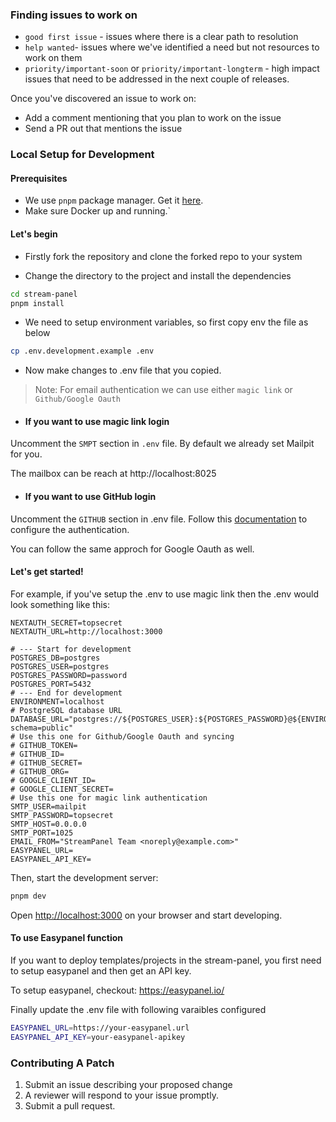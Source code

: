 ### Finding issues to work on

- `good first issue` - issues where there is a clear path to resolution
- `help wanted`- issues where we've identified a need but not resources to work on them
- `priority/important-soon` or `priority/important-longterm` - high impact issues that need to be addressed in the next couple of releases.

Once you've discovered an issue to work on:

- Add a comment mentioning that you plan to work on the issue
- Send a PR out that mentions the issue

### Local Setup for Development

#### Prerequisites

- We use `pnpm` package manager. Get it [here](https://pnpm.io/installation).
- Make sure Docker up and running.`

#### Let's begin

- Firstly fork the repository and clone the forked repo to your system

- Change the directory to the project and install the dependencies

```bash 
cd stream-panel
pnpm install
```

- We need to setup environment variables, so first copy env the file as below

```bash
cp .env.development.example .env
```

- Now make changes to .env file that you copied.

> Note: 
  For email authentication we can use either `magic link` or `Github/Google Oauth`

- #### If you want to use magic link login

Uncomment the `SMPT` section in `.env` file. By default we already set Mailpit for you.

The mailbox can be reach at http://localhost:8025


- #### If you want to use GitHub login

Uncomment the `GITHUB` section in .env file. Follow this [documentation](https://docs.github.com/en/apps/oauth-apps/building-oauth-apps/creating-an-oauth-app) to configure the authentication. 

You can follow the same approch for Google Oauth as well.

#### Let's get started!

For example, if you've setup the .env to use magic link then the .env would look something like this:
```
NEXTAUTH_SECRET=topsecret
NEXTAUTH_URL=http://localhost:3000
 
# --- Start for development
POSTGRES_DB=postgres
POSTGRES_USER=postgres
POSTGRES_PASSWORD=password
POSTGRES_PORT=5432
# --- End for development
ENVIRONMENT=localhost
# PostgreSQL database URL 
DATABASE_URL="postgres://${POSTGRES_USER}:${POSTGRES_PASSWORD}@${ENVIRONMENT}:${POSTGRES_PORT}/${POSTGRES_DB}?schema=public"
# Use this one for Github/Google Oauth and syncing
# GITHUB_TOKEN=
# GITHUB_ID=
# GITHUB_SECRET=
# GITHUB_ORG=
# GOOGLE_CLIENT_ID=
# GOOGLE_CLIENT_SECRET=
# Use this one for magic link authentication
SMTP_USER=mailpit
SMTP_PASSWORD=topsecret
SMTP_HOST=0.0.0.0
SMTP_PORT=1025
EMAIL_FROM="StreamPanel Team <noreply@example.com>"
EASYPANEL_URL=
EASYPANEL_API_KEY=
```
Then, start the development server:

```bash
pnpm dev
```

Open [http://localhost:3000](http://localhost:3000) on your browser and start developing.


#### To use Easypanel function

If you want to deploy templates/projects in the stream-panel, you first need to setup easypanel and then get an API key.

To setup easypanel, checkout: https://easypanel.io/ 

Finally update the .env file with following varaibles configured

```bash
EASYPANEL_URL=https://your-easypanel.url
EASYPANEL_API_KEY=your-easypanel-apikey
```

### Contributing A Patch

1. Submit an issue describing your proposed change
2. A reviewer will respond to your issue promptly.
3. Submit a pull request.
